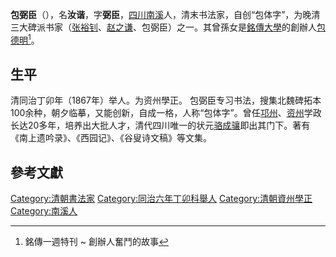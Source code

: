 '''包弼臣'''（{{bd|1831年||1917年||catIdx=B包}}），名'''汝谐'''，字'''弼臣'''，[[四川|四川]][[南溪|南溪]]人，清末书法家，自创“包体字”，为晚清三大碑派书家（[[张裕钊|张裕钊]]、[[赵之谦|赵之谦]]、包弼臣）之一。其曾孫女是[[銘傳大學|銘傳大學]]的創辦人[[包德明|包德明]]<ref>銘傳一週特刊 ~ 創辦人奮鬥的故事</ref>。

== 生平 ==
清同治丁卯年（1867年）举人。为资州學正。
包弼臣专习书法，搜集北魏碑拓本100余种，朝夕临摹，又能创新，自成一格，人称“包体字”。曾任[[邛州|邛州]]、[[资州|资州]]学政长达20多年，培养出大批人才，清代四川唯一的状元[[骆成骧|骆成骧]]即出其门下。著有《南上遗吟录》、《西园记》、《谷叟诗文稿》等文集。

{{並稱|晚清三大碑派書家|[[張裕釗|張裕釗]] - [[趙之謙|趙之謙]] - '''包弼臣'''}}

==參考文獻==
{{reflist}}
{{DEFAULTSORT:Bao包}}
[[Category:清朝書法家|Category:清朝書法家]]
[[Category:同治六年丁卯科舉人|Category:同治六年丁卯科舉人]]
[[Category:清朝資州學正|Category:清朝資州學正]]
[[Category:南溪人|Category:南溪人]]